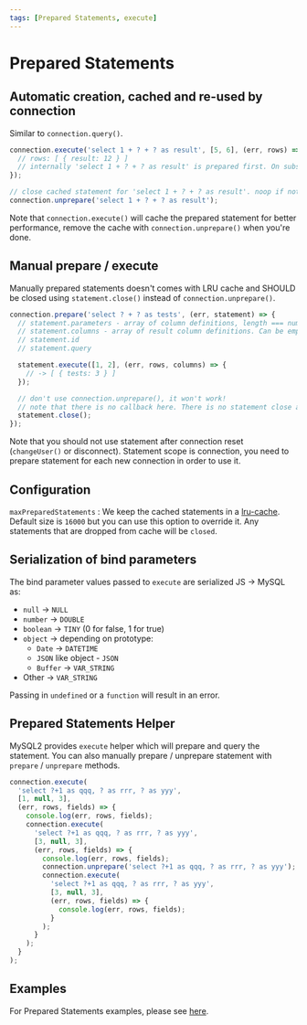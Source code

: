 ```yaml
---
tags: [Prepared Statements, execute]
---
```


# Prepared Statements

## Automatic creation, cached and re-used by connection

Similar to `connection.query()`.

```js
connection.execute('select 1 + ? + ? as result', [5, 6], (err, rows) => {
  // rows: [ { result: 12 } ]
  // internally 'select 1 + ? + ? as result' is prepared first. On subsequent calls cached statement is re-used
});

// close cached statement for 'select 1 + ? + ? as result'. noop if not in cache
connection.unprepare('select 1 + ? + ? as result');
```

Note that `connection.execute()` will cache the prepared statement for better performance, remove the cache with `connection.unprepare()` when you're done.

## Manual prepare / execute

Manually prepared statements doesn't comes with LRU cache and SHOULD be closed using `statement.close()` instead of `connection.unprepare()`.

```js
connection.prepare('select ? + ? as tests', (err, statement) => {
  // statement.parameters - array of column definitions, length === number of params, here 2
  // statement.columns - array of result column definitions. Can be empty if result schema is dynamic / not known
  // statement.id
  // statement.query

  statement.execute([1, 2], (err, rows, columns) => {
    // -> [ { tests: 3 } ]
  });

  // don't use connection.unprepare(), it won't work!
  // note that there is no callback here. There is no statement close ack at protocol level.
  statement.close();
});
```

Note that you should not use statement after connection reset (`changeUser()` or disconnect). Statement scope is connection, you need to prepare statement for each new connection in order to use it.

## Configuration

`maxPreparedStatements` : We keep the cached statements in a [lru-cache](https://github.com/isaacs/node-lru-cache). Default size is `16000` but you can use this option to override it. Any statements that are dropped from cache will be `closed`.

## Serialization of bind parameters

The bind parameter values passed to `execute` are serialized JS -> MySQL as:

- `null` -> `NULL`
- `number` -> `DOUBLE`
- `boolean` -> `TINY` (0 for false, 1 for true)
- `object` -> depending on prototype:
  - `Date` -> `DATETIME`
  - `JSON` like object - `JSON`
  - `Buffer` -> `VAR_STRING`
- Other -> `VAR_STRING`

Passing in `undefined` or a `function` will result in an error.

## Prepared Statements Helper

MySQL2 provides `execute` helper which will prepare and query the statement. You can also manually prepare / unprepare statement with `prepare` / `unprepare` methods.

```js
connection.execute(
  'select ?+1 as qqq, ? as rrr, ? as yyy',
  [1, null, 3],
  (err, rows, fields) => {
    console.log(err, rows, fields);
    connection.execute(
      'select ?+1 as qqq, ? as rrr, ? as yyy',
      [3, null, 3],
      (err, rows, fields) => {
        console.log(err, rows, fields);
        connection.unprepare('select ?+1 as qqq, ? as rrr, ? as yyy');
        connection.execute(
          'select ?+1 as qqq, ? as rrr, ? as yyy',
          [3, null, 3],
          (err, rows, fields) => {
            console.log(err, rows, fields);
          }
        );
      }
    );
  }
);
```

## Examples

For Prepared Statements examples, please see [here](http://localhost:3000/node-mysql2/docs/examples/queries/prepared-statements).
